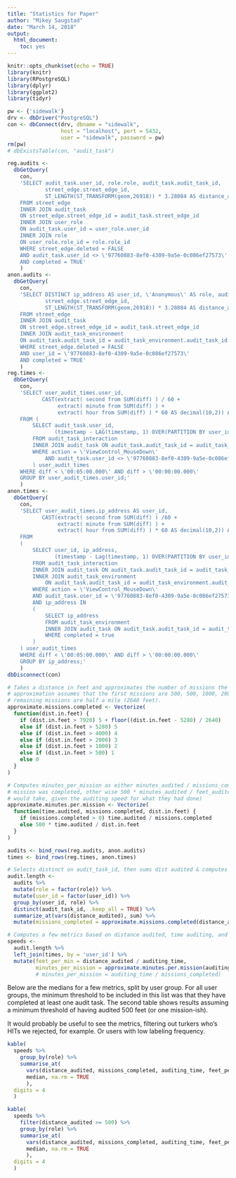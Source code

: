 ```yaml
---
title: "Statistics for Paper"
author: "Mikey Saugstad"
date: "March 14, 2018"
output:
  html_document:
    toc: yes
---
```


```r
knitr::opts_chunk$set(echo = TRUE)
library(knitr)
library(RPostgreSQL)
library(dplyr)
library(ggplot2)
library(tidyr)
```

```r
pw <- {'sidewalk'}
drv <- dbDriver("PostgreSQL")
con <- dbConnect(drv, dbname = "sidewalk",
                 host = "localhost", port = 5432,
                 user = "sidewalk", password = pw)
rm(pw)
# dbExistsTable(con, "audit_task")
```


```r
reg.audits <-
  dbGetQuery(
    con,
    'SELECT audit_task.user_id, role.role, audit_task.audit_task_id,
            street_edge.street_edge_id,
            ST_LENGTH(ST_TRANSFORM(geom,26918)) * 3.28084 AS distance_audited
    FROM street_edge
    INNER JOIN audit_task
    ON street_edge.street_edge_id = audit_task.street_edge_id
    INNER JOIN user_role
    ON audit_task.user_id = user_role.user_id
    INNER JOIN role
    ON user_role.role_id = role.role_id
    WHERE street_edge.deleted = FALSE
    AND audit_task.user_id <> \'97760883-8ef0-4309-9a5e-0c086ef27573\'
    AND completed = TRUE'
    )
anon.audits <-
  dbGetQuery(
    con,
    'SELECT DISTINCT ip_address AS user_id, \'Anonymous\' AS role, audit_task.audit_task_id,
            street_edge.street_edge_id,
            ST_LENGTH(ST_TRANSFORM(geom,26918)) * 3.28084 AS distance_audited
    FROM street_edge
    INNER JOIN audit_task
    ON street_edge.street_edge_id = audit_task.street_edge_id
    INNER JOIN audit_task_environment
    ON audit_task.audit_task_id = audit_task_environment.audit_task_id
    WHERE street_edge.deleted = FALSE
    AND user_id = \'97760883-8ef0-4309-9a5e-0c086ef27573\'
    AND completed = TRUE'
    )
reg.times <-
  dbGetQuery(
    con,
    'SELECT user_audit_times.user_id,
           CAST(extract( second from SUM(diff) ) / 60 +
                extract( minute from SUM(diff) ) +
                extract( hour from SUM(diff) ) * 60 AS decimal(10,2)) AS auditing_time
    FROM (
        SELECT audit_task.user_id,
               (timestamp - LAG(timestamp, 1) OVER(PARTITION BY user_id ORDER BY timestamp)) AS diff
        FROM audit_task_interaction
        INNER JOIN audit_task ON audit_task.audit_task_id = audit_task_interaction.audit_task_id
        WHERE action = \'ViewControl_MouseDown\'
            AND audit_task.user_id <> \'97760883-8ef0-4309-9a5e-0c086ef27573\'
        ) user_audit_times
    WHERE diff < \'00:05:00.000\' AND diff > \'00:00:00.000\'
    GROUP BY user_audit_times.user_id;'
    )
anon.times <-
  dbGetQuery(
    con,
    'SELECT user_audit_times.ip_address AS user_id,
           CAST(extract( second from SUM(diff) ) /60 +
                extract( minute from SUM(diff) ) +
                extract( hour from SUM(diff) ) * 60 AS decimal(10,2)) AS auditing_time
    FROM
    (
        SELECT user_id, ip_address,
               (timestamp - Lag(timestamp, 1) OVER(PARTITION BY user_id ORDER BY timestamp)) AS diff
        FROM audit_task_interaction
        INNER JOIN audit_task ON audit_task.audit_task_id = audit_task_interaction.audit_task_id
        INNER JOIN audit_task_environment
            ON audit_task.audit_task_id = audit_task_environment.audit_task_id
        WHERE action = \'ViewControl_MouseDown\'
        AND audit_task.user_id = \'97760883-8ef0-4309-9a5e-0c086ef27573\'
        AND ip_address IN
        (
            SELECT ip_address
            FROM audit_task_environment
            INNER JOIN audit_task ON audit_task.audit_task_id = audit_task_environment.audit_task_id
            WHERE completed = true
        )
    ) user_audit_times
    WHERE diff < \'00:05:00.000\' AND diff > \'00:00:00.000\'
    GROUP BY ip_address;'
    )
dbDisconnect(con)
```

```r
# Takes a distance in feet and approximates the number of missions the user completed. The
# approximation assumes that the first missions are 500, 500, 1000, 2000, and 1280 feet, and all the
# remaining missions are half a mile (2640 feet).
approximate.missions.completed <- Vectorize(
  function(dist.in.feet) {
    if (dist.in.feet > 7920) 5 + floor((dist.in.feet - 5280) / 2640)
    else if (dist.in.feet > 5280) 5
    else if (dist.in.feet > 4000) 4
    else if (dist.in.feet > 2000) 3
    else if (dist.in.feet > 1000) 2
    else if (dist.in.feet > 500) 1
    else 0
  }
)

# Computes minutes_per_mission as either minutes_audited / missions_completed if at least one
# mission was completed, other wise 500 * minutes_audited / feet_audited (how long the first mission
# would take, given the auditing speed for what they had done)
approximate.minutes.per.mission <- Vectorize(
  function(time.audited, missions.completed, dist.in.feet) {
    if (missions.completed > 0) time.audited / missions.completed
    else 500 * time.audited / dist.in.feet
  }
)

audits <- bind_rows(reg.audits, anon.audits)
times <- bind_rows(reg.times, anon.times)

# Selects distinct on audit_task_id, then sums dist audited & computes missions completed by user.
audit.length <-
  audits %>%
  mutate(role = factor(role)) %>%
  mutate(user_id = factor(user_id)) %>%
  group_by(user_id, role) %>%
  distinct(audit_task_id, .keep_all = TRUE) %>%
  summarize_at(vars(distance_audited), sum) %>%
  mutate(missions_completed = approximate.missions.completed(distance_audited))

# Computes a few metrics based on distance audited, time auditing, and missions completed.
speeds <-
  audit.length %>%
  left_join(times, by = 'user_id') %>%
  mutate(feet_per_min = distance_audited / auditing_time,
         minutes_per_mission = approximate.minutes.per.mission(auditing_time, missions_completed, distance_audited))
         # minutes_per_mission = auditing_time / missions_completed)
```

Below are the medians for a few metrics, split by user group. For all user groups, the minimum threshold to be included in this list was that they have completed at least one audit task. The second table shows results assuming a minimum threshold of having audited 500 feet (or one mission-ish).

It would probably be useful to see the metrics, filtering out turkers who's HITs we rejected, for example. Or users with low labeling frequency.

```r
kable(
  speeds %>%
    group_by(role) %>%
    summarise_at(
      vars(distance_audited, missions_completed, auditing_time, feet_per_min, minutes_per_mission),
      median, na.rm = TRUE
      ),
  digits = 4
  )

kable(
  speeds %>%
    filter(distance_audited >= 500) %>%
    group_by(role) %>%
    summarise_at(
      vars(distance_audited, missions_completed, auditing_time, feet_per_min, minutes_per_mission),
      median, na.rm = TRUE
      ),
  digits = 4
  )
```
